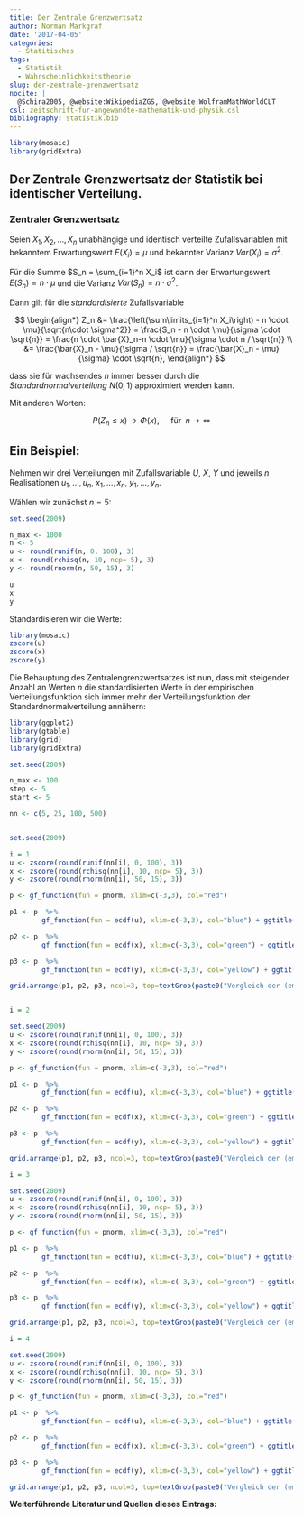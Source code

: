 ```yaml
---
title: Der Zentrale Grenzwertsatz
author: Norman Markgraf
date: '2017-04-05'
categories:
  - Statitisches
tags:
  - Statistik
  - Wahrscheinlichkeitstheorie
slug: der-zentrale-grenzwertsatz
nocite: |
  @Schira2005, @website:WikipediaZGS, @website:WolframMathWorldCLT
csl: zeitschrift-fur-angewandte-mathematik-und-physik.csl
bibliography: statistik.bib
---
```

```r
library(mosaic)
library(gridExtra)
```

## Der **Zentrale Grenzwertsatz** der Statistik bei identischer Verteilung.


### Zentraler Grenzwertsatz

Seien $X_1, X_2, ..., X_n$ unabhängige und identisch verteilte Zufallsvariablen mit bekanntem Erwartungswert $E(X_i) = \mu$ und bekannter Varianz $Var(X_i)=\sigma^2$. 


Für die Summe $S_n = \sum_{i=1}^n X_i$ ist dann der Erwartungswert $E(S_n)= n \cdot \mu$ und die Varianz $Var(S_n)= n \cdot \sigma^2$.

Dann gilt für die *standardisierte* Zufallsvariable

$$
\begin{align*}
Z_n &= \frac{\left(\sum\limits_{i=1}^n X_i\right) - n \cdot \mu}{\sqrt{n\cdot \sigma^2}}
    = \frac{S_n - n \cdot \mu}{\sigma \cdot \sqrt{n}} 
    = \frac{n \cdot \bar{X}_n-n \cdot \mu}{\sigma \cdot n / \sqrt{n}} \\
    &= \frac{\bar{X}_n - \mu}{\sigma / \sqrt{n}} 
    = \frac{\bar{X}_n - \mu}{\sigma} \cdot \sqrt{n},
\end{align*}
$$

dass sie für wachsendes $n$ immer besser durch die *Standardnormalverteilung* $N(0, 1)$ approximiert werden kann. 

Mit anderen Worten:

$$
P(Z_n \leq x) \longrightarrow \Phi(x), \quad \text{ für }\; n \rightarrow \infty
$$

## Ein Beispiel:

Nehmen wir drei Verteilungen mit Zufallsvariable $U$, $X$, $Y$ und jeweils $n$ Realisationen $u_1,\dots, u_n$, $x_1,\dots, x_n$, $y_1,\dots, y_n$.

Wählen wir zunächst $n=5$:

```r
set.seed(2009)

n_max <- 1000
n <- 5
u <- round(runif(n, 0, 100), 3)
x <- round(rchisq(n, 10, ncp= 5), 3)
y <- round(rnorm(n, 50, 15), 3)
```

```r
u
x
y
```

Standardisieren wir die Werte:

```r
library(mosaic)
zscore(u)
zscore(x)
zscore(y)
```

Die Behauptung des Zentralengrenzwertsatzes ist nun, dass mit steigender Anzahl an Werten $n$ die standardisierten Werte in der empirischen Verteilungsfunktion sich immer mehr der Verteilungsfunktion der Standardnormalverteilung annähern:

```r
library(ggplot2)
library(gtable)
library(grid)
library(gridExtra)

set.seed(2009)

n_max <- 100
step <- 5
start <- 5

nn <- c(5, 25, 100, 500)


set.seed(2009)

i = 1
u <- zscore(round(runif(nn[i], 0, 100), 3))
x <- zscore(round(rchisq(nn[i], 10, ncp= 5), 3))
y <- zscore(round(rnorm(nn[i], 50, 15), 3))

p <- gf_function(fun = pnorm, xlim=c(-3,3), col="red") 

p1 <- p  %>% 
        gf_function(fun = ecdf(u), xlim=c(-3,3), col="blue") + ggtitle("U")

p2 <- p  %>% 
        gf_function(fun = ecdf(x), xlim=c(-3,3), col="green") + ggtitle("X")

p3 <- p  %>% 
        gf_function(fun = ecdf(y), xlim=c(-3,3), col="yellow") + ggtitle("Y")

grid.arrange(p1, p2, p3, ncol=3, top=textGrob(paste0("Vergleich der (empirischen) Verteilungsfunktionen n=", nn[i])))


i = 2

set.seed(2009)
u <- zscore(round(runif(nn[i], 0, 100), 3))
x <- zscore(round(rchisq(nn[i], 10, ncp= 5), 3))
y <- zscore(round(rnorm(nn[i], 50, 15), 3))

p <- gf_function(fun = pnorm, xlim=c(-3,3), col="red") 

p1 <- p  %>% 
        gf_function(fun = ecdf(u), xlim=c(-3,3), col="blue") + ggtitle("U")

p2 <- p  %>% 
        gf_function(fun = ecdf(x), xlim=c(-3,3), col="green") + ggtitle("X")

p3 <- p  %>% 
        gf_function(fun = ecdf(y), xlim=c(-3,3), col="yellow") + ggtitle("Y")

grid.arrange(p1, p2, p3, ncol=3, top=textGrob(paste0("Vergleich der (empirischen) Verteilungsfunktionen n=", nn[i])))

i = 3

set.seed(2009)
u <- zscore(round(runif(nn[i], 0, 100), 3))
x <- zscore(round(rchisq(nn[i], 10, ncp= 5), 3))
y <- zscore(round(rnorm(nn[i], 50, 15), 3))

p <- gf_function(fun = pnorm, xlim=c(-3,3), col="red") 

p1 <- p  %>% 
        gf_function(fun = ecdf(u), xlim=c(-3,3), col="blue") + ggtitle("U")

p2 <- p  %>% 
        gf_function(fun = ecdf(x), xlim=c(-3,3), col="green") + ggtitle("X")

p3 <- p  %>% 
        gf_function(fun = ecdf(y), xlim=c(-3,3), col="yellow") + ggtitle("Y")

grid.arrange(p1, p2, p3, ncol=3, top=textGrob(paste0("Vergleich der (empirischen) Verteilungsfunktionen n=", nn[i])))

i = 4

set.seed(2009)
u <- zscore(round(runif(nn[i], 0, 100), 3))
x <- zscore(round(rchisq(nn[i], 10, ncp= 5), 3))
y <- zscore(round(rnorm(nn[i], 50, 15), 3))

p <- gf_function(fun = pnorm, xlim=c(-3,3), col="red") 

p1 <- p  %>% 
        gf_function(fun = ecdf(u), xlim=c(-3,3), col="blue") + ggtitle("U")

p2 <- p  %>% 
        gf_function(fun = ecdf(x), xlim=c(-3,3), col="green") + ggtitle("X")

p3 <- p  %>% 
        gf_function(fun = ecdf(y), xlim=c(-3,3), col="yellow") + ggtitle("Y")

grid.arrange(p1, p2, p3, ncol=3, top=textGrob(paste0("Vergleich der (empirischen) Verteilungsfunktionen n=", nn[i])))

```
    


**Weiterführende Literatur und Quellen dieses Eintrags:**
